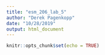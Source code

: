 ```yaml
---
title: "esm_206_lab_5"
author: "Derek Pagenkopp"
date: "10/28/2019"
output: html_document
---
```


```r
knitr::opts_chunk$set(echo = TRUE)
```

